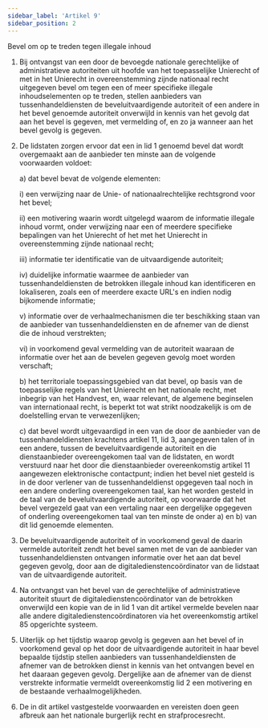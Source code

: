 ```yaml
---
sidebar_label: 'Artikel 9'
sidebar_position: 2
---
```


Bevel om op te treden tegen illegale inhoud

1. Bij ontvangst van een door de bevoegde nationale gerechtelijke of administratieve autoriteiten uit hoofde van het toepasselijke Unierecht of met in het Unierecht in overeenstemming zijnde nationaal recht uitgegeven bevel om tegen een of meer specifieke illegale inhoudselementen op te treden, stellen aanbieders van tussenhandeldiensten de beveluitvaardigende autoriteit of een andere in het bevel genoemde autoriteit onverwijld in kennis van het gevolg dat aan het bevel is gegeven, met vermelding of, en zo ja wanneer aan het bevel gevolg is gegeven.

2. De lidstaten zorgen ervoor dat een in lid 1 genoemd bevel dat wordt overgemaakt aan de aanbieder ten minste aan de volgende voorwaarden voldoet:

   a) dat bevel bevat de volgende elementen:

      i) een verwijzing naar de Unie- of nationaalrechtelijke rechtsgrond voor het bevel;

      ii) een motivering waarin wordt uitgelegd waarom de informatie illegale inhoud vormt, onder verwijzing naar een of meerdere specifieke bepalingen van het Unierecht of het met het Unierecht in overeenstemming zijnde nationaal recht;

      iii) informatie ter identificatie van de uitvaardigende autoriteit;

      iv) duidelijke informatie waarmee de aanbieder van tussenhandeldiensten de betrokken illegale inhoud kan identificeren en lokaliseren, zoals een of meerdere exacte URL's en indien nodig bijkomende informatie;

      v) informatie over de verhaalmechanismen die ter beschikking staan van de aanbieder van tussenhandeldiensten en de afnemer van de dienst die de inhoud verstrekten;

      vi) in voorkomend geval vermelding van de autoriteit waaraan de informatie over het aan de bevelen gegeven gevolg moet worden verschaft;

   b) het territoriale toepassingsgebied van dat bevel, op basis van de toepasselijke regels van het Unierecht en het nationale recht, met inbegrip van het Handvest, en, waar relevant, de algemene beginselen van internationaal recht, is beperkt tot wat strikt noodzakelijk is om de doelstelling ervan te verwezenlijken;

   c) dat bevel wordt uitgevaardigd in een van de door de aanbieder van de tussenhandeldiensten krachtens artikel 11, lid 3, aangegeven talen of in een andere, tussen de beveluitvaardigende autoriteit en die dienstaanbieder overeengekomen taal van de lidstaten, en wordt verstuurd naar het door die dienstaanbieder overeenkomstig artikel 11 aangewezen elektronische contactpunt; indien het bevel niet gesteld is in de door verlener van de tussenhandeldienst opgegeven taal noch in een andere onderling overeengekomen taal, kan het worden gesteld in de taal van de beveluitvaardigende autoriteit, op voorwaarde dat het bevel vergezeld gaat van een vertaling naar een dergelijke opgegeven of onderling overeengekomen taal van ten minste de onder a) en b) van dit lid genoemde elementen.

3. De beveluitvaardigende autoriteit of in voorkomend geval de daarin vermelde autoriteit zendt het bevel samen met de van de aanbieder van tussenhandeldiensten ontvangen informatie over het aan dat bevel gegeven gevolg, door aan de digitaledienstencoördinator van de lidstaat van de uitvaardigende autoriteit.

4. Na ontvangst van het bevel van de gerechtelijke of administratieve autoriteit stuurt de digitaledienstencoördinator van de betrokken onverwijld een kopie van de in lid 1 van dit artikel vermelde bevelen naar alle andere digitaledienstencoördinatoren via het overeenkomstig artikel 85 opgerichte systeem.

5. Uiterlijk op het tijdstip waarop gevolg is gegeven aan het bevel of in voorkomend geval op het door de uitvaardigende autoriteit in haar bevel bepaalde tijdstip stellen aanbieders van tussenhandeldiensten de afnemer van de betrokken dienst in kennis van het ontvangen bevel en het daaraan gegeven gevolg. Dergelijke aan de afnemer van de dienst verstrekte informatie vermeldt overeenkomstig lid 2 een motivering en de bestaande verhaalmogelijkheden.

6. De in dit artikel vastgestelde voorwaarden en vereisten doen geen afbreuk aan het nationale burgerlijk recht en strafprocesrecht.

